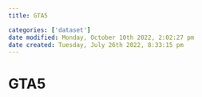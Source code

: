 ```yaml
---
title: GTA5

categories: ['dataset']
date modified: Monday, October 10th 2022, 2:02:27 pm
date created: Tuesday, July 26th 2022, 8:33:15 pm
---
```


# GTA5




